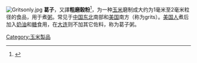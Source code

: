 {{Disputed|time=2012-11-12T07:04:04+00:00}}
[[File:Gritsonly.jpg|thumb]]
'''葛子'''，又譯'''粗磨榖粉'''<ref>{{cite web | url = https://terms.naer.edu.tw/detail/935927/| title=grits - 粗磨榖粉| website=國家教育研究院雙語詞彙、學術名詞暨辭書資訊網}}</ref>，为一种[[玉米|玉米]]磨制成大约为1毫米至2毫米粒径的食品，用于煮[[粥|粥]]。常见于[[中国东北|中国东北]]南部和[[美国|美国]]南方（称为grits）。[[美国人|美国人]]煮后加入[[鮮奶油|奶油]]和[[糖|糖]]食用，在[[大连|大连]]则不加其它佐料，称为葛子粥。

{{食品小作品}}

[[Category:玉米製品|Category:玉米製品]]